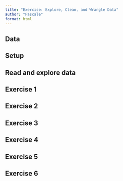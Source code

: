 ```yaml
---
title: "Exercise: Explore, Clean, and Wrangle Data"
author: "Pascale"
format: html
---
```


## Data

## Setup

## Read and explore data

## Exercise 1

## Exercise 2 

## Exercise 3 

## Exercise 4 

## Exercise 5 

## Exercise 6